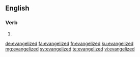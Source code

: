==English==

===Verb===
{{head|en|verb form}}

# {{en-past of|evangelize}}

[[de:evangelized]]
[[fa:evangelized]]
[[fr:evangelized]]
[[ku:evangelized]]
[[mg:evangelized]]
[[sv:evangelized]]
[[te:evangelized]]
[[vi:evangelized]]